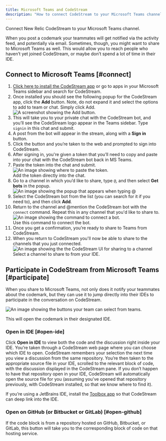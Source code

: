 ```yaml
---
title: Microsoft Teams and CodeStream
description: "How to connect CodeStream to your Microsoft Teams channel."
---
```


Connect New Relic CodeStream to your Microsoft Teams channel.

When you post a codemark your teammates will get notified via the activity feed, and potentially via email. Sometimes, though, you might want to share to Microsoft Teams as well. This would allow you to reach people who haven’t yet joined CodeStream, or maybe don’t spend a lot of time in their IDE.

## Connect to Microsoft Teams [#connect]

1. [Click here to install the CodeStream app](https://teams.microsoft.com/l/app/7cf49ab7-8b65-4407-b494-f02b525eef2b?source=store-copy-link) or go to apps in your Microsoft Teams sidebar and search for CodeStream.
2. Once installed you should see the following popup for the CodeStream app, click the **Add** button. Note, do not expand it and select the options to add to team or chat. Simply click Add.
   ![A screenshot showing the Add button.](/images/MSTCSAppPage.png "Add")
3. This will take you to your private chat with the CodeStream bot, and you’ll see the CodeStream logo appear in the Teams sidebar. Type `signin` in this chat and submit.
4. A post from the bot will appear in the stream, along with a **Sign in** button.
5. Click the button and you’re taken to the web and prompted to sign into CodeStream.
6. After signing in, you're given a token that you’ll need to copy and paste into your chat with the CodeStream bot back in MS Teams.
7. Paste the token into the chat and submit.
   ![An image showing where to paste the token.](/images/MSTTokenMsg.png "Token")
   <figcaption>Add the token directly into the chat.</figcaption>
8. Go to a channel in which you’d like to share, type `@`, and then select **Get bots** in the popup.
   ![An image showing the popup that appears when typing @](/images/MSTGetBots.png "Bots")
9. Select the CodeStream bot from the list (you can search for it if you need to), and then click **Add**.
10. Return to the channel and @mention the CodeStream bot with the `connect` command. Repeat this in any channel that you'd like to share to.
    ![An image showing the command to connect a bot.](/images/MSTConnectBot1.png "Connect bot")
    <figcaption>Use this command to connect the bot.</figcaption>
11. Once you get a confirmation, you’re ready to share to Teams from CodeStream.
12. When you return to CodeStream you'll now be able to share to the channels that you just connected.
    ![An image showing the the CodeStream UI for sharing to a channel](/images/MSTSelectChannel.png "Share to channel")
    <figcaption>Select a channel to share to from your IDE.</figcaption>

## Participate in CodeStream from Microsoft Teams [#participate]

When you share to Microsoft Teams, not only does it notify your teammates about the codemark, but they can use it to jump directly into their IDEs to participate in the conversation on CodeStream.

![An image showing the buttons your team can select from teams.](/images/ShareOnMST1.png "Teams UI")
<figcaption>This will open the codemark in their designated IDE.</figcaption>

### Open in IDE [#open-ide]

Click **Open in IDE** to view both the code and the discussion right inside your IDE. You’re taken through a CodeStream web page where you can choose which IDE to open. CodeStream remembers your selection the next time you view a discussion from the same repository. You’re then taken to the appropriate source file in your IDE, scrolled to the relevant block of code, with the discussion displayed in the CodeStream pane. If you don’t happen to have that repository open in your IDE, CodeStream will automatically open the source file for you (assuming you’ve opened that repository previously, with CodeStream installed, so that we know where to find it).

If you’re using a JetBrains IDE, install the [Toolbox app](https://www.jetbrains.com/toolbox-app/) so that CodeStream can deep link into the IDE.

### Open on GitHub (or Bitbucket or GitLab) [#open-github]

If the code block is from a repository hosted on GitHub, Bitbucket, or GitLab, this button will take you to the corresponding block of code on that hosting service.
